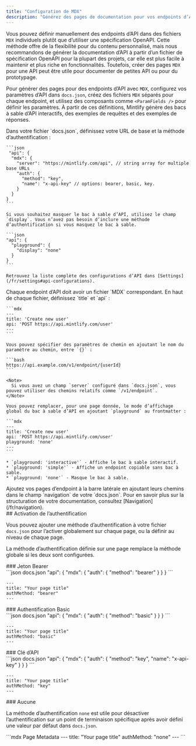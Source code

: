 ```yaml
---
title: "Configuration de MDX"
description: "Générez des pages de documentation pour vos endpoints d’API avec `MDX`"
---
```


Vous pouvez définir manuellement des endpoints d’API dans des fichiers `MDX` individuels plutôt que d’utiliser une spécification OpenAPI. Cette méthode offre de la flexibilité pour du contenu personnalisé, mais nous recommandons de générer la documentation d’API à partir d’un fichier de spécification OpenAPI pour la plupart des projets, car elle est plus facile à maintenir et plus riche en fonctionnalités. Toutefois, créer des pages `MDX` pour une API peut être utile pour documenter de petites API ou pour du prototypage.

Pour générer des pages pour des endpoints d’API avec `MDX`, configurez vos paramètres d’API dans `docs.json`, créez des fichiers `MDX` séparés pour chaque endpoint, et utilisez des composants comme `<ParamFields />` pour définir les paramètres. À partir de ces définitions, Mintlify génère des bacs à sable d’API interactifs, des exemples de requêtes et des exemples de réponses.

<Steps>
  <Step title="Configurer votre API">
    Dans votre fichier `docs.json`, définissez votre URL de base et la méthode d’authentification :

    ```json
     "api": {
      "mdx": {
        "server": "https://mintlify.com/api", // string array for multiple base URLs
        "auth": {
          "method": "key",
          "name": "x-api-key" // options: bearer, basic, key.
        }
      }
    }
    ```

    Si vous souhaitez masquer le bac à sable d’API, utilisez le champ `display`. Vous n’avez pas besoin d’inclure une méthode d’authentification si vous masquez le bac à sable.

    ```json
    "api": {
      "playground": {
        "display": "none"
      }
    }
    ```

    Retrouvez la liste complète des configurations d’API dans [Settings](/fr/settings#api-configurations).
  </Step>

  <Step title="Créer les pages de vos endpoints">
    Chaque endpoint d’API doit avoir un fichier `MDX` correspondant. En haut de chaque fichier, définissez `title` et `api` :

    ```mdx
    ---
    title: 'Create new user'
    api: 'POST https://api.mintlify.com/user'
    ---
    ```

    Vous pouvez spécifier des paramètres de chemin en ajoutant le nom du paramètre au chemin, entre `{}` :

    ```bash
    https://api.example.com/v1/endpoint/{userId}
    ```

    <Note>
      Si vous avez un champ `server` configuré dans `docs.json`, vous pouvez utiliser des chemins relatifs comme `/v1/endpoint`.
    </Note>

    Vous pouvez remplacer, pour une page donnée, le mode d’affichage global du bac à sable d’API en ajoutant `playground` au frontmatter :

    ```mdx
    ---
    title: 'Create new user'
    api: 'POST https://api.mintlify.com/user'
    playground: 'none'
    ---
    ```

    * `playground: 'interactive'` - Affiche le bac à sable interactif.
    * `playground: 'simple'` - Affiche un endpoint copiable sans bac à sable.
    * `playground: 'none'` - Masque le bac à sable.
  </Step>

  <Step title="Ajouter vos endpoints à votre documentation">
    Ajoutez vos pages d’endpoint à la barre latérale en ajoutant leurs chemins dans le champ `navigation` de votre `docs.json`. Pour en savoir plus sur la structuration de votre documentation, consultez [Navigation](/fr/navigation).
  </Step>
</Steps>

<div id="enabling-authentication">
  ## Activation de l’authentification
</div>

Vous pouvez ajouter une méthode d’authentification à votre fichier `docs.json` pour l’activer globalement sur chaque page, ou la définir au niveau de chaque page.

La méthode d’authentification définie sur une page remplace la méthode globale si les deux sont configurées.

<div id="bearer-token">
  ### Jeton Bearer
</div>

<CodeGroup>
  ```json docs.json
  "api": {
      "mdx": {
        "auth": {
          "method": "bearer"
        }
      }
  }
  ```

  ```mdx Page Metadata
  ---
  title: "Your page title"
  authMethod: "bearer"
  ---
  ```
</CodeGroup>

<div id="basic-authentication">
  ### Authentification Basic
</div>

<CodeGroup>
  ```json docs.json
  "api": {
      "mdx": {
        "auth": {
          "method": "basic"
        }
      }
  }
  ```

  ```mdx Page Metadata
  ---
  title: "Your page title"
  authMethod: "basic"
  ---
  ```
</CodeGroup>

<div id="api-key">
  ### Clé d’API
</div>

<CodeGroup>
  ```json docs.json
  "api": {
      "mdx": {
        "auth": {
          "method": "key",
          "name": "x-api-key"
        }
      }
  }
  ```

  ```mdx Page Metadata
  ---
  title: "Your page title"
  authMethod: "key"
  ---
  ```
</CodeGroup>

<div id="none">
  ### Aucune
</div>

La méthode d’authentification `none` est utile pour désactiver l’authentification sur un point de terminaison spécifique après avoir défini une valeur par défaut dans `docs.json`.

<CodeGroup>
  ```mdx Page Metadata
  ---
  title: "Your page title"
  authMethod: "none"
  ---
  ```
</CodeGroup>
